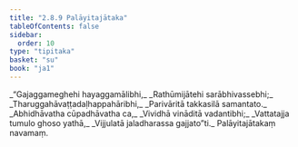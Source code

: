 ```yaml
---
title: "2.8.9 Palāyitajātaka"
tableOfContents: false
sidebar:
  order: 10
type: "tipitaka"
basket: "su"
book: "ja1"
---
```



<DynamicBreadcrumb />

<Division number="157" book="ja1" bookNo="22" page="295">

<Paragraph number="594" type="verses" book="ja1">
_“Gajaggameghehi hayaggamālibhi,_  
_Rathūmijātehi sarābhivassebhi;_  
_Tharuggahāvaṭṭadaḷhappahāribhi,_  
_Parivāritā takkasilā samantato._  

</Paragraph>

</Division>
<Division number="158" book="ja1" bookNo="22" page="296">

<Paragraph number="595" type="verses" book="ja1">
_Abhidhāvatha cūpadhāvatha ca,_  
_Vividhā vināditā vadantibhi;_  
_Vattatajja tumulo ghoso yathā,_  
_Vijjulatā jaladharassa gajjato”ti._  


</Paragraph>
</Division>

<Paragraph number="596" type="center" book="ja1">
Palāyitajātakaṃ navamaṃ.
</Paragraph>